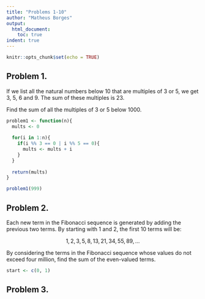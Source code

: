 ---
title: "Problems 1-10"
author: "Matheus Borges"
output: 
  html_document:
    toc: true
indent: true
---

```{r setup, include=FALSE}
knitr::opts_chunk$set(echo = TRUE)
```

## Problem 1.
If we list all the natural numbers below 10 that are multiples of 3 or 5, we get 3, 5, 6 and 9. The sum of these multiples is 23.

Find the sum of all the multiples of 3 or 5 below 1000.

```{r}
problem1 <- function(n){
  mults <- 0
  
  for(i in 1:n){
    if(i %% 3 == 0 | i %% 5 == 0){
      mults <- mults + i
    }
  }
  
  return(mults)
}

problem1(999)
```

## Problem 2.
Each new term in the Fibonacci sequence is generated by adding the previous two terms. By starting with 1 and 2, the first 10 terms will be:

$$ 1, 2, 3, 5, 8, 13, 21, 34, 55, 89, ... $$

By considering the terms in the Fibonacci sequence whose values do not exceed four million, find the sum of the even-valued terms.

```{r}
start <- c(0, 1)


```

## Problem 3.





